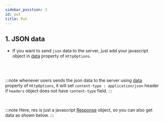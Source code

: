 ```yaml
---
sidebar_position: 3
id: put
title: Put
---
```



## 1. JSON data

- If you want to send `json` data to the server, just add your javascript object in [data](../API/HttpOptions#data) property of `HttpOptions`.

<Json />
<br />
<br />

:::note
whenever users sends the json data to the server using [data](../API/HttpOptions#data) property of `HttpOptions`, it will set `content-type : application/json` header if `headers` object does not have `content-type` field.
:::

<br />

:::note
Here, res is just a javascript [Response](https://developer.mozilla.org/en-US/docs/Web/API/Response) object, so you can also get data as shown below.
:::

<JsonResponse />
